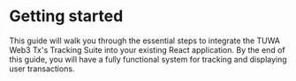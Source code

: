 
# Getting started

This guide will walk you through the essential steps to integrate the TUWA Web3 Tx's Tracking Suite into your existing React application. By the end of this guide, you will have a fully functional system for tracking and displaying user transactions.

<StartedWrapper />